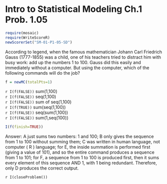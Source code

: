 Intro to Statistical Modeling Ch.1 Prob. 1.05
========================================================
```r
require(mosaic)
require(WriteScoreR)
newScorerSet("SM-01-P1-05-SD")
```

According to legend, when the famous mathematician Johann Carl Friedrich Gauss
(1777-1855) was a child, one of his
teachers tried to distract him with busy work: 
add up the numbers 1 to 100.   Gauss did this easily and
immediately without a computer.  But using the computer, which of the
following commands will do the job?
```r
f = newMC(totalPts=1)
```

`r I(f(FALSE))` sum(1,100)     
`r I(f(FALSE))` seq(1,100)     
`r I(f(FALSE))` sum of seq(1,100)     
`r I(f(TRUE))` sum(seq(1,100))     
`r I(f(FALSE))` seq(sum(1,100))     
`r I(f(FALSE))` sum(1,seq(100))     

```r
I(f(finish=TRUE))
```

<aside>
Answer:
A just sums two numbers: $1$ and $100$; B only gives the sequence from $1$ to $100$ without summing them; C was written in human language, not computer ( R ) language; for E, the inside summation is performed first (giving a value of $101$), and so the entire command produces a sequence from $1$ to $101$; for F, a sequence from $1$ to $100$ is produced first, then it sums every element of this sequence AND $1$, with $1$ being redundant. Therefore, only D produces the correct output.
</aside>

`r I(closeProblem())`
